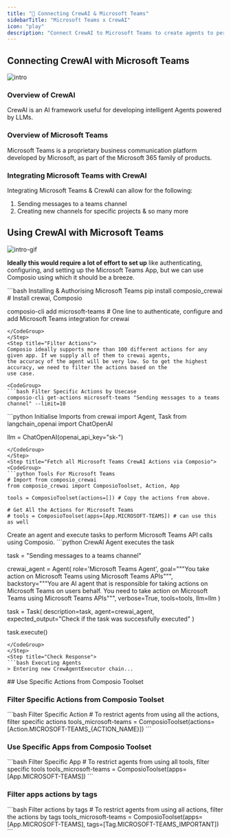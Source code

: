 ```yaml
---
title: "🚀 Connecting CrewAI & Microsoft Teams"
sidebarTitle: "Microsoft Teams x CrewAI"
icon: "play"
description: "Connect CrewAI to Microsoft Teams to create agents to perform tasks using natural language"
---
```


## Connecting CrewAI with Microsoft Teams
![intro](/media/intro.jpg)

### Overview of CrewAI

CrewAI is an AI framework useful for developing intelligent Agents powered by LLMs.

### Overview of Microsoft Teams

Microsoft Teams is a proprietary business communication platform developed by Microsoft, as part of the Microsoft 365 family of products.

### Integrating Microsoft Teams with CrewAI

Integrating Microsoft Teams & CrewAI can allow for the following:

1. Sending messages to a teams channel
2. Creating new channels for specific projects
& so many more

## Using CrewAI with Microsoft Teams
![intro-gif](/media/intro.gif)
<Steps>
<Step title="Setting Up the Environment">

**Ideally this would require a lot of effort to set up** like authenticating, configuring, and setting up the Microsoft Teams App, but we can use Composio using which it should be a breeze.

<CodeGroup>
```bash Installing & Authorising Microsoft Teams
pip install composio_crewai # Install crewai, Composio 

composio-cli add microsoft-teams # One line to authenticate, configure and add Microsoft Teams integration for crewai
```
</CodeGroup>
</Step>
<Step title="Filter Actions">
Composio ideally supports more than 100 different actions for any given app. If we supply all of them to crewai agents, 
the accuracy of the agent will be very low. So to get the highest accuracy, we need to filter the actions based on the 
use case.

<CodeGroup>
```bash Filter Specific Actions by Usecase
composio-cli get-actions microsoft-teams "Sending messages to a teams channel" --limit=10
```
</CodeGroup>

</Step>
<Step title="Import Base Packages">

<CodeGroup>
```python Initialise Imports
from crewai import Agent, Task
from langchain_openai import ChatOpenAI

llm = ChatOpenAI(openai_api_key="sk-<OPENAI KEY>")
```
</CodeGroup>
</Step>
<Step title="Fetch all Microsoft Teams CrewAI Actions via Composio">
<CodeGroup>
```python Tools For Microsoft Teams
# Import from composio_crewai
from composio_crewai import ComposioToolset, Action, App

tools = ComposioToolset(actions=[]) # Copy the actions from above. 

# Get All the Actions for Microsoft Teams
# tools = ComposioToolset(apps=[App.MICROSOFT-TEAMS]) # can use this as well
```
</CodeGroup>
</Step>
<Step title="Execute the Agent">
Create an agent and execute tasks to perform Microsoft Teams API calls using Composio. 
<CodeGroup>
```python CrewAI Agent executes the task

task = "Sending messages to a teams channel"

crewai_agent = Agent(
    role='Microsoft Teams Agent',
    goal="""You take action on Microsoft Teams using Microsoft Teams APIs""",
    backstory="""You are AI agent that is responsible for taking actions on Microsoft Teams on users behalf. You need to take action on Microsoft Teams using Microsoft Teams APIs""",
    verbose=True,
    tools=tools,
    llm=llm
)

task = Task(
    description=task,
    agent=crewai_agent,
    expected_output="Check if the task was successfully executed"
)

task.execute()
```
</CodeGroup>
</Step>
<Step title="Check Response">
```bash Executing Agents
> Entering new CrewAgentExecutor chain...
```
</Step>
</Steps>
## Use Specific Actions from Composio Toolset

### Filter Specific Actions from Composio Toolset

<CodeGroup>
```bash Filter Specific Action
# To restrict agents from using all the actions, filter specific actions
tools_microsoft-teams = ComposioToolset(actions=[Action.MICROSOFT-TEAMS_{ACTION_NAME}])
```
</CodeGroup>

### Use Specific Apps from Composio Toolset
<CodeGroup>
```bash Filter Specific App
# To restrict agents from using all tools, filter specific tools
tools_microsoft-teams = ComposioToolset(apps=[App.MICROSOFT-TEAMS])
```
</CodeGroup>

### Filter apps actions by tags 
<CodeGroup>
```bash Filter actions by tags
# To restrict agents from using all actions, filter the actions by tags
tools_microsoft-teams = ComposioToolset(apps=[App.MICROSOFT-TEAMS], tags=[Tag.MICROSOFT-TEAMS_IMPORTANT])
```
</CodeGroup>